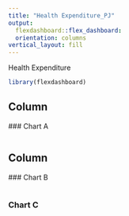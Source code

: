```yaml
---
title: "Health Expenditure_PJ"
output: 
  flexdashboard::flex_dashboard:
  orientation: columns
vertical_layout: fill
---
```

Health Expenditure
  
```r
library(flexdashboard)
```

Column {data-width=650}
-----------------------------------------------------------------------
  
  ### Chart A
  
  ```r

```

Column {data-width=350}
-----------------------------------------------------------------------
  
  ### Chart B
  
  ```r

```

### Chart C

```r

```

